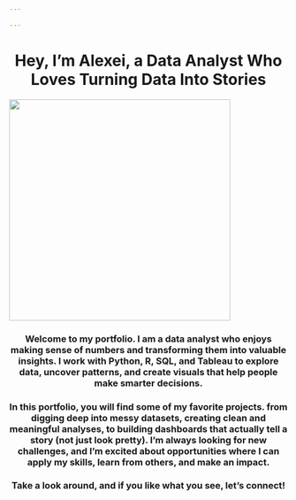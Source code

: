 ```yaml
---

---
```


# Hey, I'm Alexei, a Data Analyst Who Loves Turning Data Into Stories {style="text-align: center;"}

![](images/alexei 2.png){fig-align="center" width="400"}

### Welcome to my portfolio. I am a data analyst who enjoys making sense of numbers and transforming them into valuable insights. I work with Python, R, SQL, and Tableau to explore data, uncover patterns, and create visuals that help people make smarter decisions. {style="text-align: center;"}

### In this portfolio, you will find some of my favorite projects. from digging deep into messy datasets, creating clean and meaningful analyses, to building dashboards that actually tell a story (not just look pretty). I'm always looking for new challenges, and I’m excited about opportunities where I can apply my skills, learn from others, and make an impact. {style="text-align: center;"}

### Take a look around, and if you like what you see, let's connect! {style="text-align: center;"}
